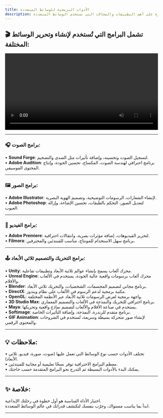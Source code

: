 ```yaml
---
title: الأدوات البرمجية للوسائط المتعددة 
description: نظرة على أهم التطبيقات والمجالات التي تستخدم الوسائط المتعددة
---
```



## 🎬 تشمل البرامج التي تُستخدم لإنشاء وتحرير الوسائط المختلفة:

<video controls width="100%">
  <source src="/MultimediaTools.mp4" type="video/mp4" />
  Your browser does not support the video tag.
</video>

---

### 🎧 برامج الصوت:

• **Sound Forge**: لتسجيل الصوت وتحسينه، وإضافة تأثيرات مثل الصدى والتضخيم.  
• **Adobe Audition**: برنامج احترافي لهندسة الصوت، المكساج، تحسين الجودة، وإنتاج المحتوى الموسيقي.

---

### 🖼️ برامج الصور:

• **Adobe Illustrator**: لإنشاء الشعارات، الرسومات التوضيحية، وتصميم الهوية البصرية.  
• **Adobe Photoshop**: لتعديل الصور، التحكم بالطبقات، تحسين الإضاءة، وإزالة العيوب.

---

### 🎥 برامج الفيديو:

• **Adobe Premiere**: لتحرير الفيديوهات، إضافة مؤثرات بصرية، وانتقالات احترافية.  
• **Filmora**: برنامج سهل الاستخدام للمونتاج، مناسب للمبتدئين والمحترفين.

---

### 🕹️ برامج التحريك والتصميم ثلاثي الأبعاد:

• **Unity**: محرك ألعاب يسمح بإنشاء عوالم ثلاثية الأبعاد وتطبيقات تفاعلية.  
• **Unreal Engine**: محرك ألعاب برسومات واقعية عالية الجودة، يستخدم في الألعاب والأفلام.  
• **Blender**: برنامج مجاني لتصميم المجسمات، الشخصيات، والتحريك ثلاثي الأبعاد.  
• **DirectX**: مكتبة برمجية لدعم الرسوم في الألعاب على نظام ويندوز.  
• **OpenGL**: واجهة برمجية لعرض الرسومات ثلاثية الأبعاد عبر الأنظمة المختلفة.  
• **3D Studio Max**: برنامج احترافي للتحريك والنمذجة في الألعاب والتصميم المعماري.  
• **Maya**: يستخدم في صناعة الأفلام والألعاب لتصميم نماذج واقعية وتحريكها.  
• **Softimage**: برنامج متقدم للرندرة، النمذجة، وإضافة التأثيرات الخاصة.  
• **GIF Animation**: لإنشاء صور متحركة بسيطة وسريعة، تُستخدم في الشروحات والمحتوى الرقمي.

---

## 💡 ملاحظات:

• تختلف الأدوات حسب نوع الوسائط التي تعمل عليها (صوت، صورة، فيديو، ثلاثي الأبعاد).  
• معظم البرامج الاحترافية توفر نسخًا تعليمية أو مجانية للمبتدئين.  
• يمكنك البدء بالأدوات البسيطة ثم التدرج نحو البرامج المتقدمة حسب حاجتك.

---

## ✨ خلاصة:

اختيار الأداة المناسبة هو أول خطوة في رحلتك الإبداعية.  
ابدأ بما يناسب مستواك، وجرّب بنفسك لتكتشف قدراتك في عالم الوسائط المتعددة.

---

<CompleteButton pageId="ref-5" />
